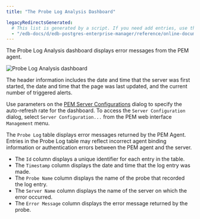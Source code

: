 ```yaml
---
title: "The Probe Log Analysis Dashboard"

legacyRedirectsGenerated:
  # This list is generated by a script. If you need add entries, use the `legacyRedirects` key.
  - "/edb-docs/d/edb-postgres-enterprise-manager/reference/online-documentation/8.0/probe_log_analysis_dashboard.html"
---
```


<div id="probe_log_analysis_dashboard" class="registered_link"></div>

The Probe Log Analysis dashboard displays error messages from the PEM agent.

![Probe Log Analysis dashboard](../../images/probe_log_analysis.png)

The header information includes the date and time that the server was first started, the date and time that the page was last updated, and the current number of triggered alerts.

Use parameters on the [PEM Server Configurations](../02_pem_server_config/#pem_server_config) dialog to specify the auto-refresh rate for the dashboard. To access the `Server Configuration` dialog, select `Server Configuration...` from the PEM web interface `Management` menu.

The `Probe Log` table displays error messages returned by the PEM Agent. Entries in the Probe Log table may reflect incorrect agent binding information or authentication errors between the PEM agent and the server.

-   The `Id` column displays a unique identifier for each entry in the table.
-   The `Timestamp` column displays the date and time that the log entry was made.
-   The `Probe Name` column displays the name of the probe that recorded the log entry.
-   The `Server Name` column displays the name of the server on which the error occurred.
-   The `Error Message` column displays the error message returned by the probe.
